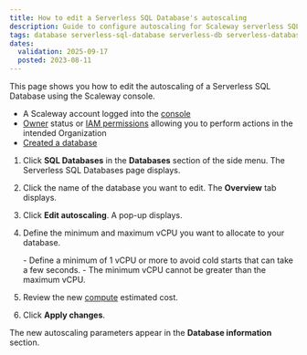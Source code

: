 ```yaml
---
title: How to edit a Serverless SQL Database's autoscaling
description: Guide to configure autoscaling for Scaleway serverless SQL databases.
tags: database serverless-sql-database serverless-db serverless-database postgresql
dates:
  validation: 2025-09-17
  posted: 2023-08-11
---
```



This page shows you how to edit the autoscaling of a Serverless SQL Database using the Scaleway console.

<Requirements />

- A Scaleway account logged into the [console](https://account.scaleway.com/?service=elements)
- [Owner](/iam/concepts/#owner) status or [IAM permissions](/iam/concepts/#permission) allowing you to perform actions in the intended Organization
- [Created a database](/serverless-sql-databases/how-to/create-a-database/)

1. Click **SQL Databases** in the **Databases** section of the side menu. The Serverless SQL Databases page displays.

2. Click the name of the database you want to edit. The **Overview** tab displays.

3. Click **Edit autoscaling**. A pop-up displays.

4. Define the minimum and maximum vCPU you want to allocate to your database.

    <Message type="note">
        - Define a minimum of 1 vCPU or more to avoid cold starts that can take a few seconds.
        - The minimum vCPU cannot be greater than the maximum vCPU.
    </Message>

5. Review the new [compute](/serverless-sql-databases/faq/#how-am-i-billed-for-serverless-sql-databases) estimated cost.

6. Click **Apply changes**.

The new autoscaling parameters appear in the **Database information** section.
